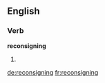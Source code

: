==English==

===Verb===
'''reconsigning'''

# {{third-person singular of|reconsign}}

[[de:reconsigning]]
[[fr:reconsigning]]